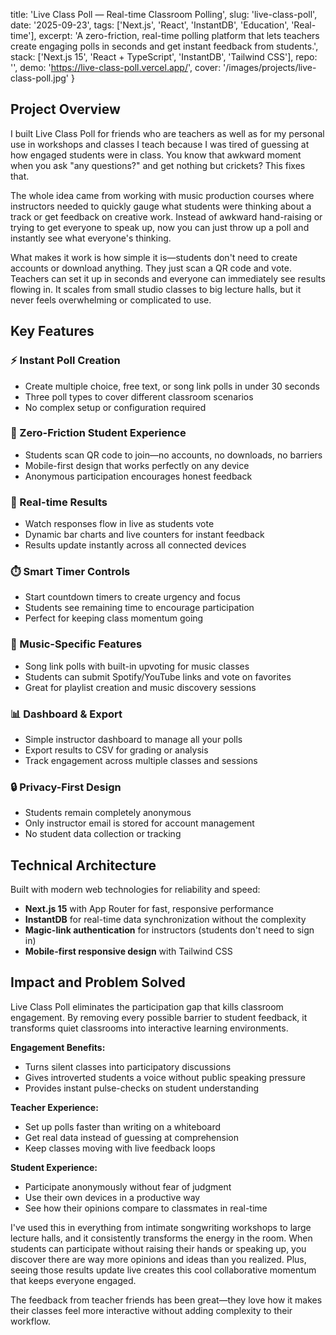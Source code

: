   title: 'Live Class Poll — Real-time Classroom Polling',
  slug: 'live-class-poll',
  date: '2025-09-23',
  tags: ['Next.js', 'React', 'InstantDB', 'Education', 'Real-time'],
  excerpt: 'A zero-friction, real-time polling platform that lets teachers create engaging polls in seconds and get instant feedback from students.',
  stack: ['Next.js 15', 'React + TypeScript', 'InstantDB', 'Tailwind CSS'],
  repo: '',
  demo: 'https://live-class-poll.vercel.app/',
  cover: '/images/projects/live-class-poll.jpg'
}

## Project Overview

I built Live Class Poll for friends who are teachers as well as for my personal use in workshops and classes I teach because I was tired of guessing at how engaged students were in class. You know that awkward moment when you ask "any questions?" and get nothing but crickets? This fixes that.

The whole idea came from working with music production courses where instructors needed to quickly gauge what students were thinking about a track or get feedback on creative work. Instead of awkward hand-raising or trying to get everyone to speak up, now you can just throw up a poll and instantly see what everyone's thinking.

What makes it work is how simple it is—students don't need to create accounts or download anything. They just scan a QR code and vote. Teachers can set it up in seconds and everyone can immediately see results flowing in. It scales from small studio classes to big lecture halls, but it never feels overwhelming or complicated to use.

## Key Features

### ⚡ Instant Poll Creation
- Create multiple choice, free text, or song link polls in under 30 seconds
- Three poll types to cover different classroom scenarios
- No complex setup or configuration required

### 📱 Zero-Friction Student Experience
- Students scan QR code to join—no accounts, no downloads, no barriers
- Mobile-first design that works perfectly on any device
- Anonymous participation encourages honest feedback

### 🔴 Real-time Results
- Watch responses flow in live as students vote
- Dynamic bar charts and live counters for instant feedback
- Results update instantly across all connected devices

### ⏱️ Smart Timer Controls
- Start countdown timers to create urgency and focus
- Students see remaining time to encourage participation
- Perfect for keeping class momentum going

### 🎵 Music-Specific Features
- Song link polls with built-in upvoting for music classes
- Students can submit Spotify/YouTube links and vote on favorites
- Great for playlist creation and music discovery sessions

### 📊 Dashboard & Export
- Simple instructor dashboard to manage all your polls
- Export results to CSV for grading or analysis
- Track engagement across multiple classes and sessions

### 🔒 Privacy-First Design
- Students remain completely anonymous
- Only instructor email is stored for account management
- No student data collection or tracking

## Technical Architecture

Built with modern web technologies for reliability and speed:

- **Next.js 15** with App Router for fast, responsive performance
- **InstantDB** for real-time data synchronization without the complexity
- **Magic-link authentication** for instructors (students don't need to sign in)
- **Mobile-first responsive design** with Tailwind CSS

## Impact and Problem Solved

Live Class Poll eliminates the participation gap that kills classroom engagement. By removing every possible barrier to student feedback, it transforms quiet classrooms into interactive learning environments.

**Engagement Benefits:**
- Turns silent classes into participatory discussions
- Gives introverted students a voice without public speaking pressure
- Provides instant pulse-checks on student understanding

**Teacher Experience:**
- Set up polls faster than writing on a whiteboard
- Get real data instead of guessing at comprehension
- Keep classes moving with live feedback loops

**Student Experience:**
- Participate anonymously without fear of judgment
- Use their own devices in a productive way
- See how their opinions compare to classmates in real-time

I've used this in everything from intimate songwriting workshops to large lecture halls, and it consistently transforms the energy in the room. When students can participate without raising their hands or speaking up, you discover there are way more opinions and ideas than you realized. Plus, seeing those results update live creates this cool collaborative momentum that keeps everyone engaged.

The feedback from teacher friends has been great—they love how it makes their classes feel more interactive without adding complexity to their workflow.


